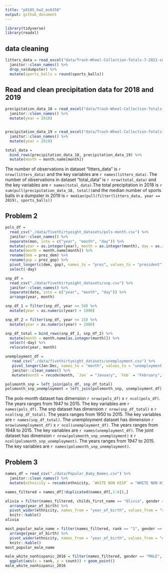 ```yaml
---
title: "p8105_hw2_ms6358"
output: github_document
---
```


```r
library(tidyverse)
library(readxl)
```


## data cleaning

```r
litters_data = read_excel("data/Trash-Wheel-Collection-Totals-7-2021-sept.xlsx",  "Mr. Trash Wheel", range = "A2:N535") %>%
  janitor::clean_names() %>%
  drop_na(dumpster) %>%
  mutate(sports_balls = round(sports_balls))
```

## Read and clean precipitation data for 2018 and 2019

```r
precipitation_data_18 = read_excel("data/Trash-Wheel-Collection-Totals-7-2021-sept.xlsx","2018 Precipitation", range = "A2:B14")%>%
  janitor::clean_names() %>%
  mutate(year = 2018)


precipitation_data_19 = read_excel("data/Trash-Wheel-Collection-Totals-7-2021-sept.xlsx","2019 Precipitation", range = "A2:B14")%>%
  janitor::clean_names() %>%
  mutate(year = 2019)

total_data = 
  bind_rows(precipitation_data_18, precipitation_data_19) %>%
  mutate(month = month.name[month])
```

The number of observations in dataset "litters_data" is `r nrow(litters_data)` and the key variables are `r names(litters_data)`. The number of observations in dataset "total_data" is `r nrow(total_data)` and the key variables are `r names(total_data)`.The total precipitation in 2018 is `r sum(pull(precipitation_data_18, total))`and the median number of sports balls in a dumpster in 2019 is `r median(pull(filter(litters_data, year == 2019), sports_balls))`

## Problem 2

```r
pols_df =
  read_csv("./data/fivethirtyeight_datasets/pols-month.csv") %>%
  janitor::clean_names() %>%
  separate(mon, into = c("year", "month", "day")) %>%
  mutate(year = as.integer(year), month = as.integer(month), day = as.integer(day)) %>%
  mutate(month = month.name[month]) %>%
  rename(dem = prez_dem) %>%
  rename(gop = prez_gop) %>%
  pivot_longer(c(dem, gop), names_to = "prez", values_to = "president") %>%
  select(-day)
```

```r
snp_df = 
  read_csv("./data/fivethirtyeight_datasets/snp.csv") %>%
  janitor::clean_names() %>%
  separate(date, into = c("year", "month", "day")) %>%
  arrange(year, month)

snp_df_1 = filter(snp_df, year >= 50) %>%
  mutate(year = as.numeric(year) + 1900)

snp_df_2 = filter(snp_df, year <= 15) %>%
  mutate(year = as.numeric(year) + 2000)

snp_df_total = bind_rows(snp_df_1, snp_df_2) %>%
  mutate(month = month.name[as.integer(month)]) %>%
  select(-day) %>%
  relocate(year, month)
```
```r
unemployment_df = 
   read_csv("./data/fivethirtyeight_datasets/unemployment.csv") %>%
   pivot_longer(Jan:Dec, names_to = "month", values_to = "unemployment rate") %>%
   janitor::clean_names() %>%
   mutate(month = recode(month, `Jan` = "January", `Feb` = "February", `Mar` = "March", `Apr` = "April", `Jun` = "June", `Jul` = "July", `Aug` = "August", `Sep` = "September", `Oct` = "October", `Nov` = "November", `Dec` = "December"))
```

```r
polsmonth_snp = left_join(pols_df, snp_df_total)
polsmonth_snp_unemployment = left_join(polsmonth_snp, unemployment_df)
```

The pols-month dataset has dimension `r nrow(pols_df)` x `r ncol(pols_df)`. The  years ranges from 1947 to 2015. The key variables are `r names(pols_df)`. The snp dataset has dimension `r nrow(snp_df_total)` x `r ncol(snp_df_total)`. The years ranges from 1950 to 2015. The key variables are `r names(snp_df_total)`. The unemployment dataset has dimension `r nrow(unemployment_df)` x `r ncol(unemployment_df)`. The years ranges from 1948 to 2015. The key variables are `r names(unemployment_df)`. The joint dataset has dimension `r nrow(polsmonth_snp_unemployment)` x `r ncol(polsmonth_snp_unemployment)`. The  years ranges from 1947 to 2015. The key variables are `r names(polsmonth_snp_unemployment)`.

## Problem 3

```r
names_df = read_csv("./data/Popular_Baby_Names.csv") %>%
  janitor::clean_names() %>%
  mutate(ethnicity = recode(ethnicity, `WHITE NON HISP` = "WHITE NON HISPANIC", `ASIAN AND PACI` = "ASIAN AND PACIFIC ISLANDER", `BLACK NON HISP` = "BLACK NON HISPANIC"), childs_first_name = str_to_title(childs_first_name))
```
```r
names_filtered = names_df[!duplicated(names_df[,1:6]),]

olivia = filter(names_filtered, childs_first_name == "Olivia", gender == "FEMALE") %>%
  arrange(year_of_birth) %>%
  pivot_wider(ethnicity, names_from = "year_of_birth", values_from = "rank") %>%
  knitr::kable()
olivia

most_popular_male_name = filter(names_filtered, rank == "1", gender == "MALE") %>%
  arrange(year_of_birth) %>%
  pivot_wider(ethnicity, names_from = "year_of_birth", values_from = "childs_first_name") %>%
  knitr::kable()
most_popular_male_name
```
```r
male_white_nonhispanic_2016 = filter(names_filtered, gender == "MALE", ethnicity == "WHITE NON HISPANIC", year_of_birth == 2016) %>% 
  ggplot(aes(x = rank, y = count)) + geom_point()
male_white_nonhispanic_2016
```

  
  
